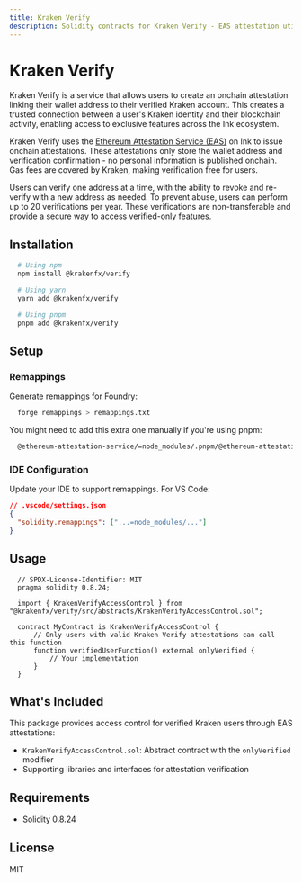 ```yaml
---
title: Kraken Verify
description: Solidity contracts for Kraken Verify - EAS attestation utilities enabling access control for verified Kraken users through onchain attestations.
---
```


# Kraken Verify

Kraken Verify is a service that allows users to create an onchain attestation linking their wallet address to their verified Kraken account. This creates a trusted connection between a user's Kraken identity and their blockchain activity, enabling access to exclusive features across the Ink ecosystem.

Kraken Verify uses the [Ethereum Attestation Service (EAS)](https://attest.org/) on Ink to issue onchain attestations. These attestations only store the wallet address and verification confirmation - no personal information is published onchain. Gas fees are covered by Kraken, making verification free for users.

Users can verify one address at a time, with the ability to revoke and re-verify with a new address as needed. To prevent abuse, users can perform up to 20 verifications per year. These verifications are non-transferable and provide a secure way to access verified-only features.

## Installation

```bash
  # Using npm
  npm install @krakenfx/verify

  # Using yarn
  yarn add @krakenfx/verify

  # Using pnpm
  pnpm add @krakenfx/verify
```

## Setup

### Remappings

Generate remappings for Foundry:

```bash
  forge remappings > remappings.txt
```

You might need to add this extra one manually if you're using pnpm:

```txt
  @ethereum-attestation-service/=node_modules/.pnpm/@ethereum-attestation-service+eas-contracts@1.8.0/node_modules/@ethereum-attestation-service
```

### IDE Configuration

Update your IDE to support remappings. For VS Code:

```json
// .vscode/settings.json
{
  "solidity.remappings": ["...=node_modules/..."]
}
```

## Usage

```solidity
  // SPDX-License-Identifier: MIT
  pragma solidity 0.8.24;

  import { KrakenVerifyAccessControl } from "@krakenfx/verify/src/abstracts/KrakenVerifyAccessControl.sol";

  contract MyContract is KrakenVerifyAccessControl {
      // Only users with valid Kraken Verify attestations can call this function
      function verifiedUserFunction() external onlyVerified {
          // Your implementation
      }
  }
```

## What's Included

This package provides access control for verified Kraken users through EAS attestations:

- `KrakenVerifyAccessControl.sol`: Abstract contract with the `onlyVerified` modifier
- Supporting libraries and interfaces for attestation verification

## Requirements

- Solidity 0.8.24

## License

MIT
